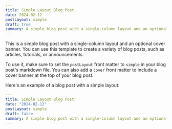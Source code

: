```yaml
---
title: Simple Layout Blog Post
date: 2024-02-12
postLayout: simple
draft: true
summary: A simple blog post with a single-column layout and an optional cover banner.
---
```


This is a simple blog post with a single-column layout and an optional cover banner. You can use this template to create a variety of blog posts, such as articles, tutorials, or announcements.

To use it, make sure to set the `postLayout` front matter to `simple` in your blog post's markdown file. You can also add a `cover` front matter to include a cover banner at the top of your blog post.

Here's an example of a blog post with a simple layout:

```yaml
---
title: Simple Layout Blog Post
date: "2024-02-12"
postLayout: simple
draft: false
summary: A simple blog post with a single-column layout and an optional cover banner.
---
```
